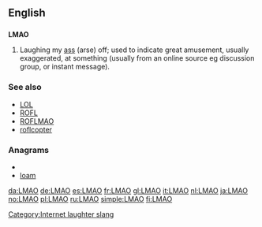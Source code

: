==English==

==={{initialism}}===
'''LMAO'''

# {{internet slang}} Laughing my [[ass]] (arse) off; used to indicate great amusement, usually exaggerated, at something (usually from an online source eg discussion group, or instant message).

===See also===
*[[LOL]]
*[[ROFL]]
*[[ROFLMAO]]
*[[roflcopter]]

===Anagrams===
* {{alphagram|almo}}
* [[loam#English|loam]]

[[Category:Internet laughter slang]]

[[da:LMAO]]
[[de:LMAO]]
[[es:LMAO]]
[[fr:LMAO]]
[[gl:LMAO]]
[[it:LMAO]]
[[nl:LMAO]]
[[ja:LMAO]]
[[no:LMAO]]
[[pl:LMAO]]
[[ru:LMAO]]
[[simple:LMAO]]
[[fi:LMAO]]